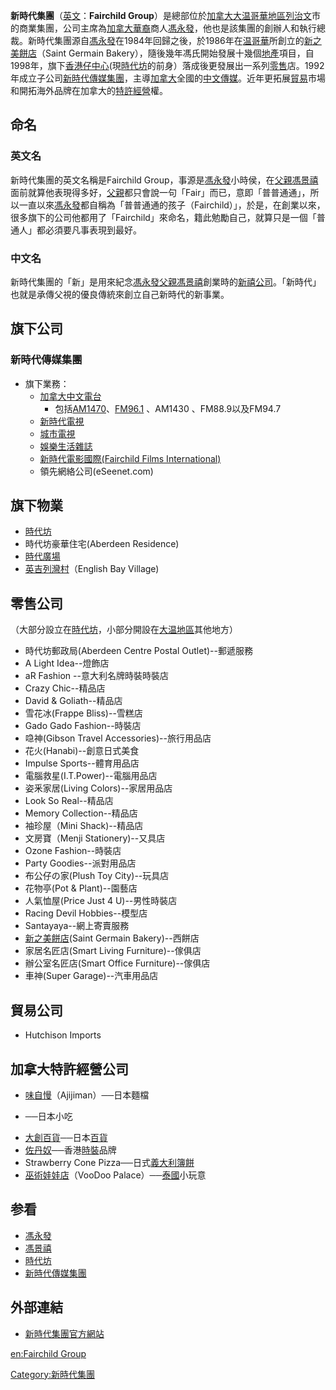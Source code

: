 {{coi|time=2018-07-02T05:30:05+00:00}}
{{refimprove|time=2018-07-02T05:30:05+00:00}}
{{Infobox Company |
 company_name = 新時代集團 |  
 company_name_en = The Fairchild Group |   
 company_logo =  |   
 company_type =  |   
 company_slogan = |   
 listing = 1984年 | 
 location = [[加拿大|加拿大]][[大温地區|大温地區]][[列治文|列治文]]市[[時代坊|時代坊]]7樓 |   
 key_people = [[馮永發|馮永發]]
創辦人、主席和執行總裁|   
 industry = [[傳媒|傳媒]]<br />[[地產|地產]]<br />[[零售|零售]]<br />[[貿易|貿易]]<br />[[特許經營|特許經營]] 
 |
 sales =  |   
 profit =  |   
 asset =  |   
 revenue = |
 market_value =  |   
 num_employees =  |   
 products = |   
 homepage = [http://www.fairchildgroup.com/] 
}}  

'''新時代集團'''（[[英文|英文]]：'''Fairchild Group'''）是總部位於[[加拿大|加拿大]][[大温哥華地區|大温哥華地區]][[列治文|列治文]]市的商業集團，公司主席為[[加拿大|加拿大]][[華裔|華裔]]商人[[馮永發|馮永發]]，他也是該集團的創辦人和執行總裁。新時代集團源自[[馮永發|馮永發]]在1984年回歸之後，於1986年在[[温哥華|温哥華]]所創立的[[新之美餅店|新之美餅店]]（Saint Germain Bakery），隨後幾年馮氏開始發展十幾個[[地產|地產]]項目，自1998年，旗下[[香港仔中心|香港仔中心]](現[[時代坊|時代坊]]的前身）落成後更發展出一系列[[零售|零售]]店。1992年成立子公司[[新時代傳媒集團|新時代傳媒集團]]，主導[[加拿大|加拿大]]全國的[[中文|中文]][[傳媒|傳媒]]。近年更拓展[[貿易|貿易]]市場和開拓海外品牌在加拿大的[[特許經營|特許經營]]權。 

==命名==
===英文名===
新時代集團的英文名稱是Fairchild Group，事源是[[馮永發|馮永發]]小時侯，在[[父親|父親]][[馮景禧|馮景禧]]面前就算他表現得多好，[[父親|父親]]都只會說一句「Fair」而已，意即「普普通通」，所以一直以來[[馮永發|馮永發]]都自稱為「普普通通的孩子（Fairchild）」，於是，在創業以來，很多旗下的公司他都用了「Fairchild」來命名，籍此勉勵自己，就算只是一個「普通人」都必須要凡事表現到最好。

===中文名===
新時代集團的「新」是用來紀念[[馮永發|馮永發]][[父親|父親]][[馮景禧|馮景禧]]創業時的[[新禧公司|新禧公司]]。「新時代」也就是承傳父視的優良傳統來創立自己新時代的新事業。

==旗下公司== 
===新時代傳媒集團===
*旗下業務：
**[[加拿大中文電台|加拿大中文電台]]
***包括[[AM1470|AM1470]]、[[AM1470|FM96.1]] 、AM1430 、FM88.9以及FM94.7 
**[[新時代電視|新時代電視]]
**[[城市電視|城市電視]] 
**[[娛樂生活雜誌|娛樂生活雜誌]] 
**[[影月情缘|新時代電影國際(Fairchild Films International)]] 
**領先網絡公司(eSeenet.com)

==旗下物業==
*[[時代坊|時代坊]]
*時代坊豪華住宅(Aberdeen Residence) 
*[[時代廣場_(香港)|時代廣場]]
*[[英吉列灣村|英吉列灣村]]（English Bay Village)

==零售公司==
（大部分設立在[[時代坊|時代坊]]，小部分開設在[[大温地區|大温地區]]其他地方）
*時代坊郵政局(Aberdeen Centre Postal Outlet)--郵遞服務
*A Light Idea--燈飾店 
*aR Fashion --意大利名牌時裝時裝店 
*Crazy Chic--精品店 
*David & Goliath--精品店 
*雪花冰(Frappe Bliss)--雪糕店 
*Gado Gado Fashion--時裝店 
*喼神(Gibson Travel Accessories)--旅行用品店 
*花火(Hanabi)--創意日式美食
*Impulse Sports--體育用品店 
*電腦救星(I.T.Power)--電腦用品店  
*姿釆家居(Living Colors)--家居用品店 
*Look So Real--精品店 
*Memory Collection--精品店
*袖珍屋（Mini Shack)--精品店 
*文房寶（Menji Stationery)--又具店 
*Ozone Fashion--時裝店 
*Party Goodies--派對用品店
*布公仔の家(Plush Toy City)--玩具店
*花物亭(Pot & Plant)--園藝店 
*人氣恤屋(Price Just 4 U)--男性時裝店 
*Racing Devil Hobbies--模型店 
*Santayaya--網上寄賣服務  
*[[新之美餅店|新之美餅店]](Saint Germain Bakery)--西餅店 
*家居名匠店(Smart Living Furniture)--傢俱店
*辦公室名匠店(Smart Office Furniture)--傢俱店 
*車神(Super Garage)--汽車用品店

==貿易公司==
*Hutchison Imports 
 
==加拿大特許經營公司== 
*[[味自慢|味自慢]]（Ajijiman）──日本麵檔
*{{link-en|Beard Papa's日式泡芙工房|Beard Papa's}}──日本小吃 
*[[大創百貨|大創百貨]]──日本[[百貨|百貨]] 
*[[佐丹奴|佐丹奴]]──香港[[時裝|時裝]]品牌 
*Strawberry Cone Pizza──日式[[比萨饼|義大利簿餅]]
*[[巫術娃娃店|巫術娃娃店]]（VooDoo Palace）──[[泰國|泰國]]小玩意

==参看==
*[[馮永發|馮永發]]
*[[馮景禧|馮景禧]]
*[[時代坊|時代坊]]
*[[新時代傳媒集團|新時代傳媒集團]]

==外部連結==
*[http://www.fairchildgroup.com/index.php  新時代集團官方網站] {{Wayback|url=http://www.fairchildgroup.com/index.php |date=20190102122610 }}




{{模板:加拿大新時代集團}}

[[Category:新時代集團|Category:新時代集團]]

[[en:Fairchild_Group|en:Fairchild Group]]